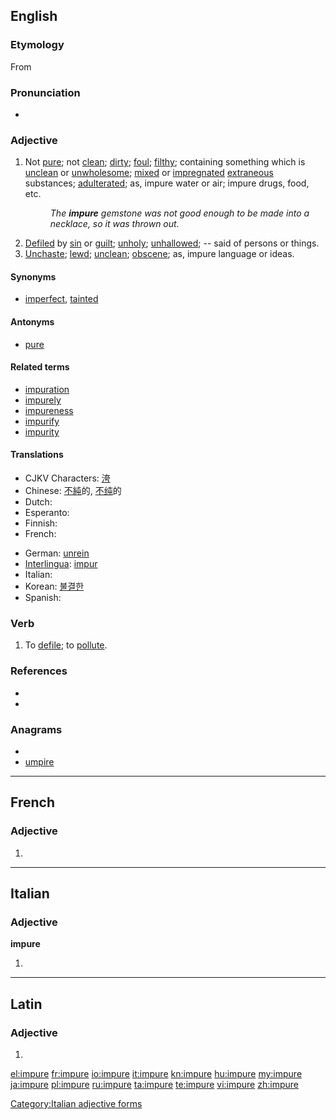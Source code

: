==English==

===Etymology===
From {{etyl|la}} {{term|lang=la|impurus}}

===Pronunciation===
* {{rhymes|ʊə(r)}}

===Adjective===
{{en-adj}}

# Not [[pure]]; not [[clean]]; [[dirty]]; [[foul]]; [[filthy]]; containing something which is [[unclean]] or [[unwholesome]]; [[mixed]] or [[impregnate]]d [[extraneous]] substances; [[adulterate]]d; as, impure water or air; impure drugs, food, etc.
#: ''The '''impure''' gemstone was not good enough to be made into a necklace, so it was thrown out.''
# [[defile|Defiled]] by [[sin]] or [[guilt]]; [[unholy]]; [[unhallowed]]; -- said of persons or things.
# [[unchaste|Unchaste]]; [[lewd]]; [[unclean]]; [[obscene]]; as, impure language or ideas.

====Synonyms====
* [[imperfect]], [[tainted]]

====Antonyms====
* [[pure]]

====Related terms====
* [[impuration]]
* [[impurely]]
* [[impureness]]
* [[impurify]]
* [[impurity]]

====Translations====
{{trans-top|impure}}
* CJKV Characters: [[洿]]
* Chinese: [[不純]]的, [[不纯]]的
* Dutch: {{t-|nl|onzuiver}}
* Esperanto: {{t-|eo|malpura|xs=Esperanto}}
* Finnish: {{t-|fi|epäpuhdas}}
* French: {{t+|fr|impur|m}}
{{trans-mid}}
* German: [[unrein]]
* [[Interlingua]]: [[impur]]
* Italian: {{t+|it|impuro|m}}
* Korean: [[불결한]]
* Spanish: {{t+|es|impuro|m}}
{{trans-bottom}}

===Verb===
{{en-verb|impur|ing}}

# {{transitive}} {{obsolete}} To [[defile]]; to [[pollute]].

===References===
* {{R:Century 1911}}
* {{R:Webster 1913}}

===Anagrams===
* {{alphagram|eimpru}}
* [[umpire#English|umpire]]

----

==French==

===Adjective===
{{fr-adj-form}} {{f}}

# {{form of|feminine|impur|lang=fr}}

----

==Italian==

===Adjective===
'''impure''' {{p}}

# {{feminine of|impuro#Adjective|impuro}}

[[Category:Italian adjective forms]]

----

==Latin==

===Adjective===
{{la-adj-form|impūre}}

# {{inflection of|impurus|impūrus|voc|m|s|lang=la}}

[[el:impure]]
[[fr:impure]]
[[io:impure]]
[[it:impure]]
[[kn:impure]]
[[hu:impure]]
[[my:impure]]
[[ja:impure]]
[[pl:impure]]
[[ru:impure]]
[[ta:impure]]
[[te:impure]]
[[vi:impure]]
[[zh:impure]]